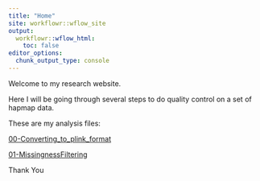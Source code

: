 ```yaml
---
title: "Home"
site: workflowr::wflow_site
output:
  workflowr::wflow_html:
    toc: false
editor_options:
  chunk_output_type: console
---
```


Welcome to my research website.

Here I will be going through several steps to do quality control on a set of hapmap data. 


These are my analysis files:

[00-Converting_to_plink_format](00-Converting_to_plink_format.html) 

[01-MissingnessFiltering](01-MissingnessFiltering.html) 


Thank You
